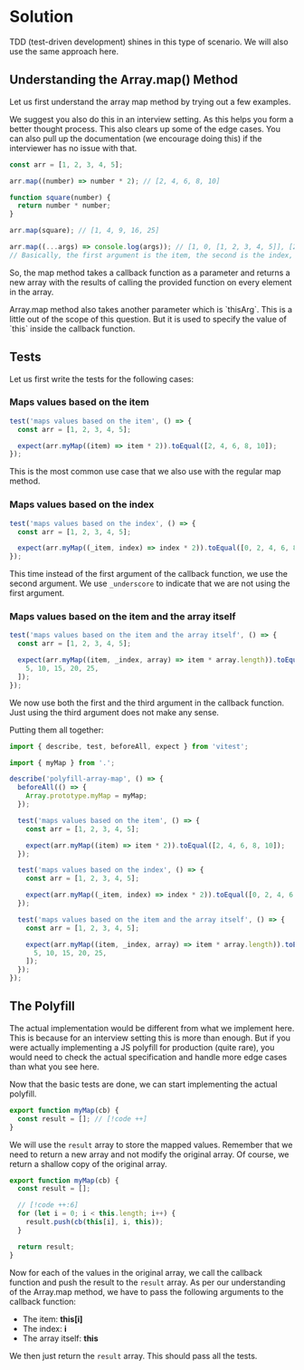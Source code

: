 
# Solution

TDD (test-driven development) shines in this type of scenario. We will also use the same approach here.

## Understanding the Array.map() Method

Let us first understand the array map method by trying out a few examples.

<Callout>
We suggest you also do this in an interview setting. As this helps you form a better thought process. This also clears up some of the edge cases. You can also pull up the documentation (we encourage doing this) if the interviewer has no issue with that.
</Callout>

```js
const arr = [1, 2, 3, 4, 5];

arr.map((number) => number * 2); // [2, 4, 6, 8, 10]

function square(number) {
  return number * number;
}

arr.map(square); // [1, 4, 9, 16, 25]

arr.map((...args) => console.log(args)); // [1, 0, [1, 2, 3, 4, 5]], [2, 1, [1, 2, 3, 4, 5]] etc.,
// Basically, the first argument is the item, the second is the index, and the third is the array itself.
```

So, the map method takes a callback function as a parameter and returns a new array with the results of calling the provided function on every element in the array.

<Callout type='warning'>
Array.map method also takes another parameter which is `thisArg`. This is a little out of the scope of this question. But it is used to specify the value of `this` inside the callback function.
</Callout>

## Tests

Let us first write the tests for the following cases:

### Maps values based on the item

```js title="index.test.js"
test('maps values based on the item', () => {
  const arr = [1, 2, 3, 4, 5];

  expect(arr.myMap((item) => item * 2)).toEqual([2, 4, 6, 8, 10]);
});
```

This is the most common use case that we also use with the regular map method.

### Maps values based on the index

```js title="index.test.js"
test('maps values based on the index', () => {
  const arr = [1, 2, 3, 4, 5];

  expect(arr.myMap((_item, index) => index * 2)).toEqual([0, 2, 4, 6, 8]);
});
```

This time instead of the first argument of the callback function, we use the second argument. We use `_underscore` to indicate that we are not using the first argument.

### Maps values based on the item and the array itself

```js title="index.test.js"
test('maps values based on the item and the array itself', () => {
  const arr = [1, 2, 3, 4, 5];

  expect(arr.myMap((item, _index, array) => item * array.length)).toEqual([
    5, 10, 15, 20, 25,
  ]);
});
```

We now use both the first and the third argument in the callback function. Just using the third argument does not make any sense.

Putting them all together:

```js title="index.test.js" showLineNumbers
import { describe, test, beforeAll, expect } from 'vitest';

import { myMap } from '.';

describe('polyfill-array-map', () => {
  beforeAll(() => {
    Array.prototype.myMap = myMap;
  });

  test('maps values based on the item', () => {
    const arr = [1, 2, 3, 4, 5];

    expect(arr.myMap((item) => item * 2)).toEqual([2, 4, 6, 8, 10]);
  });

  test('maps values based on the index', () => {
    const arr = [1, 2, 3, 4, 5];

    expect(arr.myMap((_item, index) => index * 2)).toEqual([0, 2, 4, 6, 8]);
  });

  test('maps values based on the item and the array itself', () => {
    const arr = [1, 2, 3, 4, 5];

    expect(arr.myMap((item, _index, array) => item * array.length)).toEqual([
      5, 10, 15, 20, 25,
    ]);
  });
});
```

## The Polyfill

<Callout type='error'>
The actual implementation would be different from what we implement here. This is because for an interview setting this is more than enough. But if you were actually implementing a JS polyfill for production (quite rare), you would need to check the actual specification and handle more edge cases than what you see here.
</Callout>

Now that the basic tests are done, we can start implementing the actual polyfill.

```js title="index.js" showLineNumbers
export function myMap(cb) {
  const result = []; // [!code ++]
}
```

We will use the `result` array to store the mapped values. Remember that we need to return a new array and not modify the original array. Of course, we return a shallow copy of the original array.

```js title="index.js" showLineNumbers
export function myMap(cb) {
  const result = [];

  // [!code ++:6]
  for (let i = 0; i < this.length; i++) {
    result.push(cb(this[i], i, this));
  }

  return result;
}
```

Now for each of the values in the original array, we call the callback function and push the result to the `result` array. As per our understanding of the Array.map method, we have to pass the following arguments to the callback function:

- The item: **this[i]**
- The index: **i**
- The array itself: **this**

We then just return the `result` array. This should pass all the tests.